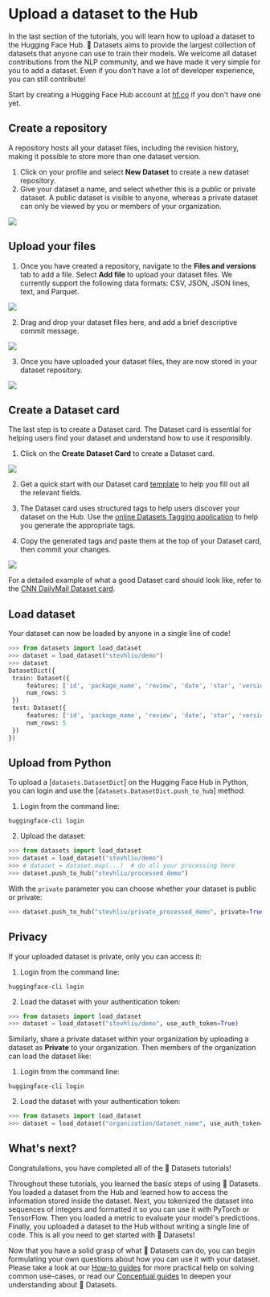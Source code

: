 # Upload a dataset to the Hub

In the last section of the tutorials, you will learn how to upload a dataset to the Hugging Face Hub. 🤗 Datasets aims to provide the largest collection of datasets that anyone can use to train their models. We welcome all dataset contributions from the NLP community, and we have made it very simple for you to add a dataset. Even if you don't have a lot of developer experience, you can still contribute!

Start by creating a Hugging Face Hub account at [hf.co](https://huggingface.co/join) if you don't have one yet.

## Create a repository

A repository hosts all your dataset files, including the revision history, making it possible to store more than one dataset version.

1. Click on your profile and select **New Dataset** to create a new dataset repository. 
2. Give your dataset a name, and select whether this is a public or private dataset. A public dataset is visible to anyone, whereas a private dataset can only be viewed by you or members of your organization.

<img align="center" src="https://huggingface.co/datasets/huggingface/documentation-images/resolve/main/datasets/create_repo.png"/>

## Upload your files

1. Once you have created a repository, navigate to the **Files and versions** tab to add a file. Select **Add file** to upload your dataset files. We currently support the following data formats: CSV, JSON, JSON lines, text, and Parquet.

<img align="center" src="https://huggingface.co/datasets/huggingface/documentation-images/resolve/main/datasets/upload_files.png"/>

2. Drag and drop your dataset files here, and add a brief descriptive commit message.

<img align="center" src="https://huggingface.co/datasets/huggingface/documentation-images/resolve/main/datasets/commit_files.png"/>

3. Once you have uploaded your dataset files, they are now stored in your dataset repository.

<img align="center" src="https://huggingface.co/datasets/huggingface/documentation-images/resolve/main/datasets/files_stored.png"/>

## Create a Dataset card

The last step is to create a Dataset card. The Dataset card is essential for helping users find your dataset and understand how to use it responsibly.

1. Click on the **Create Dataset Card** to create a Dataset card.

<img align="center" src="https://huggingface.co/datasets/huggingface/documentation-images/resolve/main/datasets/dataset_card.png"/>

2. Get a quick start with our Dataset card [template](https://raw.githubusercontent.com/huggingface/datasets/master/templates/README.md) to help you fill out all the relevant fields. 

3. The Dataset card uses structured tags to help users discover your dataset on the Hub. Use the [online Datasets Tagging application](https://huggingface.co/spaces/huggingface/datasets-tagging) to help you generate the appropriate tags.

4. Copy the generated tags and paste them at the top of your Dataset card, then commit your changes.

<img align="center " src="https://huggingface.co/datasets/huggingface/documentation-images/resolve/main/datasets/card_tags.png"/>

For a detailed example of what a good Dataset card should look like, refer to the [CNN DailyMail Dataset card](https://huggingface.co/datasets/cnn_dailymail).

## Load dataset

Your dataset can now be loaded by anyone in a single line of code! 

```py
>>> from datasets import load_dataset
>>> dataset = load_dataset("stevhliu/demo")
>>> dataset
DatasetDict({
 train: Dataset({
     features: ['id', 'package_name', 'review', 'date', 'star', 'version_id'],
     num_rows: 5
 })
 test: Dataset({
     features: ['id', 'package_name', 'review', 'date', 'star', 'version_id'],
     num_rows: 5
 })
})
```

## Upload from Python

To upload a [`datasets.DatasetDict`] on the Hugging Face Hub in Python, you can login and use the [`datasets.DatasetDict.push_to_hub`] method:

1. Login from the command line:

```
huggingface-cli login
```

2. Upload the dataset:

```py
>>> from datasets import load_dataset
>>> dataset = load_dataset("stevhliu/demo")
>>> # dataset = dataset.map(...)  # do all your processing here
>>> dataset.push_to_hub("stevhliu/processed_demo")
```

With the `private` parameter you can choose whether your dataset is public or private:

```py
>>> dataset.push_to_hub("stevhliu/private_processed_demo", private=True)
```

## Privacy

If your uploaded dataset is private, only you can access it:

1. Login from the command line:

```
huggingface-cli login
```

2. Load the dataset with your authentication token:

```py
>>> from datasets import load_dataset
>>> dataset = load_dataset("stevhliu/demo", use_auth_token=True)
```

Similarly, share a private dataset within your organization by uploading a dataset as **Private** to your organization. Then members of the organization can load the dataset like:

1. Login from the command line:

```
huggingface-cli login
```

2. Load the dataset with your authentication token:

```py
>>> from datasets import load_dataset
>>> dataset = load_dataset("organization/dataset_name", use_auth_token=True)
```

## What's next?

Congratulations, you have completed all of the 🤗 Datasets tutorials!

Throughout these tutorials, you learned the basic steps of using 🤗 Datasets. You loaded a dataset from the Hub and learned how to access the information stored inside the dataset. Next, you tokenized the dataset into sequences of integers and formatted it so you can use it with PyTorch or TensorFlow. Then you loaded a metric to evaluate your model's predictions. Finally, you uploaded a dataset to the Hub without writing a single line of code. This is all you need to get started with 🤗 Datasets! 

Now that you have a solid grasp of what 🤗 Datasets can do, you can begin formulating your own questions about how you can use it with your dataset. Please take a look at our [How-to guides](./how_to) for more practical help on solving common use-cases, or read our [Conceptual guides](./about_arrow) to deepen your understanding about 🤗 Datasets.